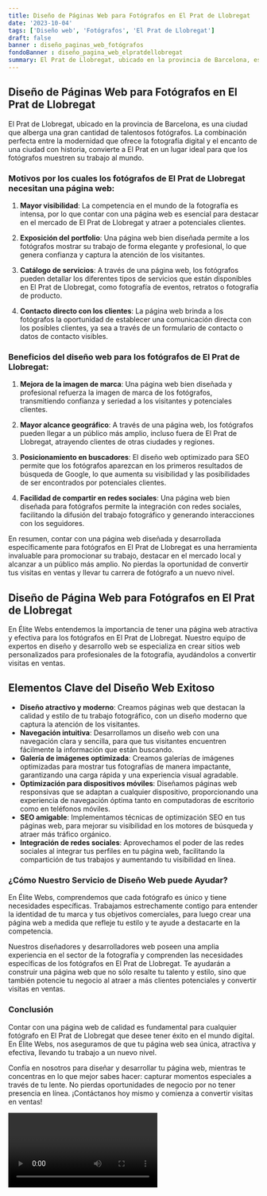 ```yaml
---
title: Diseño de Páginas Web para Fotógrafos en El Prat de Llobregat
date: '2023-10-04'
tags: ['Diseño web', 'Fotógrafos', 'El Prat de Llobregat']
draft: false
banner : diseño_paginas_web_fotógrafos
fondoBanner : diseño_pagina_web_elpratdellobregat
summary: El Prat de Llobregat, ubicado en la provincia de Barcelona, es una ciudad que alberga una gran cantidad de talentosos fotógrafos. La combinación perfecta entre la modernidad que ofrece la fotografía digital y el encanto de una ciudad con historia, convierte a El Prat en un lugar ideal para que los fotógrafos muestren su trabajo al mundo.
---
```


## Diseño de Páginas Web para Fotógrafos en El Prat de Llobregat

El Prat de Llobregat, ubicado en la provincia de Barcelona, es una ciudad que alberga una gran cantidad de talentosos fotógrafos. La combinación perfecta entre la modernidad que ofrece la fotografía digital y el encanto de una ciudad con historia, convierte a El Prat en un lugar ideal para que los fotógrafos muestren su trabajo al mundo.

### Motivos por los cuales los fotógrafos de El Prat de Llobregat necesitan una página web:

1. **Mayor visibilidad**: La competencia en el mundo de la fotografía es intensa, por lo que contar con una página web es esencial para destacar en el mercado de El Prat de Llobregat y atraer a potenciales clientes.

2. **Exposición del portfolio**: Una página web bien diseñada permite a los fotógrafos mostrar su trabajo de forma elegante y profesional, lo que genera confianza y captura la atención de los visitantes.

3. **Catálogo de servicios**: A través de una página web, los fotógrafos pueden detallar los diferentes tipos de servicios que están disponibles en El Prat de Llobregat, como fotografía de eventos, retratos o fotografía de producto.

4. **Contacto directo con los clientes**: La página web brinda a los fotógrafos la oportunidad de establecer una comunicación directa con los posibles clientes, ya sea a través de un formulario de contacto o datos de contacto visibles.

### Beneficios del diseño web para los fotógrafos de El Prat de Llobregat:

1. **Mejora de la imagen de marca**: Una página web bien diseñada y profesional refuerza la imagen de marca de los fotógrafos, transmitiendo confianza y seriedad a los visitantes y potenciales clientes.

2. **Mayor alcance geográfico**: A través de una página web, los fotógrafos pueden llegar a un público más amplio, incluso fuera de El Prat de Llobregat, atrayendo clientes de otras ciudades y regiones.

3. **Posicionamiento en buscadores**: El diseño web optimizado para SEO permite que los fotógrafos aparezcan en los primeros resultados de búsqueda de Google, lo que aumenta su visibilidad y las posibilidades de ser encontrados por potenciales clientes.

4. **Facilidad de compartir en redes sociales**: Una página web bien diseñada para fotógrafos permite la integración con redes sociales, facilitando la difusión del trabajo fotográfico y generando interacciones con los seguidores.

En resumen, contar con una página web diseñada y desarrollada específicamente para fotógrafos en El Prat de Llobregat es una herramienta invaluable para promocionar su trabajo, destacar en el mercado local y alcanzar a un público más amplio. No pierdas la oportunidad de convertir tus visitas en ventas y llevar tu carrera de fotógrafo a un nuevo nivel.

<GifSeo />

<Cta />

## Diseño de Página Web para Fotógrafos en El Prat de Llobregat

En Élite Webs entendemos la importancia de tener una página web atractiva y efectiva para los fotógrafos en El Prat de Llobregat. Nuestro equipo de expertos en diseño y desarrollo web se especializa en crear sitios web personalizados para profesionales de la fotografía, ayudándolos a convertir visitas en ventas. 

## Elementos Clave del Diseño Web Exitoso

- **Diseño atractivo y moderno**: Creamos páginas web que destacan la calidad y estilo de tu trabajo fotográfico, con un diseño moderno que captura la atención de los visitantes.
- **Navegación intuitiva**: Desarrollamos un diseño web con una navegación clara y sencilla, para que tus visitantes encuentren fácilmente la información que están buscando.
- **Galería de imágenes optimizada**: Creamos galerías de imágenes optimizadas para mostrar tus fotografías de manera impactante, garantizando una carga rápida y una experiencia visual agradable.
- **Optimización para dispositivos móviles**: Diseñamos páginas web responsivas que se adaptan a cualquier dispositivo, proporcionando una experiencia de navegación óptima tanto en computadoras de escritorio como en teléfonos móviles.
- **SEO amigable**: Implementamos técnicas de optimización SEO en tus páginas web, para mejorar su visibilidad en los motores de búsqueda y atraer más tráfico orgánico.
- **Integración de redes sociales**: Aprovechamos el poder de las redes sociales al integrar tus perfiles en tu página web, facilitando la compartición de tus trabajos y aumentando tu visibilidad en línea.

### ¿Cómo Nuestro Servicio de Diseño Web puede Ayudar?

En Élite Webs, comprendemos que cada fotógrafo es único y tiene necesidades específicas. Trabajamos estrechamente contigo para entender la identidad de tu marca y tus objetivos comerciales, para luego crear una página web a medida que refleje tu estilo y te ayude a destacarte en la competencia.

Nuestros diseñadores y desarrolladores web poseen una amplia experiencia en el sector de la fotografía y comprenden las necesidades específicas de los fotógrafos en El Prat de Llobregat. Te ayudarán a construir una página web que no sólo resalte tu talento y estilo, sino que también potencie tu negocio al atraer a más clientes potenciales y convertir visitas en ventas.

### Conclusión

Contar con una página web de calidad es fundamental para cualquier fotógrafo en El Prat de Llobregat que desee tener éxito en el mundo digital. En Élite Webs, nos aseguramos de que tu página web sea única, atractiva y efectiva, llevando tu trabajo a un nuevo nivel.

Confía en nosotros para diseñar y desarrollar tu página web, mientras te concentras en lo que mejor sabes hacer: capturar momentos especiales a través de tu lente. No pierdas oportunidades de negocio por no tener presencia en línea. ¡Contáctanos hoy mismo y comienza a convertir visitas en ventas!

<Video />

<CtaBot job='Fotógrafos' city='El Prat de Llobregat'/>

<Gmaps query='El Prat de Llobregat+españa+maps' />